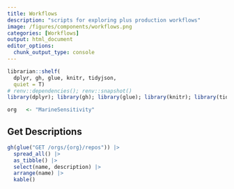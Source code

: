 ```yaml
---
title: Workflows
description: "scripts for exploring plus production workflows"
image: /figures/components/workflows.png
categories: [Workflows]
output: html_document
editor_options: 
  chunk_output_type: console
---
```


```r
librarian::shelf(
  dplyr, gh, glue, knitr, tidyjson,
  quiet = T)
# renv::dependencies(); renv::snapshot()
library(dplyr); library(gh); library(glue); library(knitr); library(tidyjson)

org   <- "MarineSensitivity"
```

## Get Descriptions

```r
gh(glue("GET /orgs/{org}/repos")) |> 
  spread_all() |> 
  as_tibble() |> 
  select(name, description) |>
  arrange(name) |> 
  kable()
```


